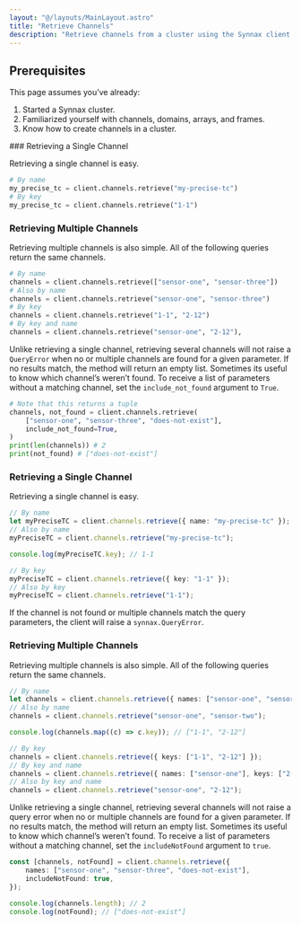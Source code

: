 ```yaml
---
layout: "@/layouts/MainLayout.astro"
title: "Retrieve Channels"
description: "Retrieve channels from a cluster using the Synnax client libraries."
---
```



## Prerequisites

This page assumes you’ve already:

1. Started a Synnax cluster.
2. Familiarized yourself with channels, domains, arrays, and frames.
3. Know how to create channels in a cluster.

<ClientTabs>
<Fragment slot="python">
### Retrieving a Single Channel

Retrieving a single channel is easy.

```python
# By name
my_precise_tc = client.channels.retrieve("my-precise-tc")
# By key
my_precise_tc = client.channels.retrieve("1-1")
```

### Retrieving Multiple Channels

Retrieving multiple channels is also simple. All of the following queries return
the same channels.

```python
# By name
channels = client.channels.retrieve(["sensor-one", "sensor-three"])
# Also by name
channels = client.channels.retrieve("sensor-one", "sensor-three")
# By key
channels = client.channels.retrieve("1-1", "2-12")
# By key and name
channels = client.channels.retrieve("sensor-one", "2-12"),
```

Unlike retrieving a single channel, retrieving several channels will not raise a
`QueryError` when no or multiple channels are found for a given parameter. If no results
match, the method will return an empty list. Sometimes its useful to know which channel’s
weren’t found. To receive a list of parameters without a matching channel, set the
`include_not_found` argument to `True`.

```python
# Note that this returns a tuple
channels, not_found = client.channels.retrieve(
    ["sensor-one", "sensor-three", "does-not-exist"],
    include_not_found=True,
)
print(len(channels)) # 2
print(not_found) # ["does-not-exist"]
```

</Fragment>
<Fragment slot="typescript">

### Retrieving a Single Channel

Retrieving a single channel is easy.

```typescript
// By name
let myPreciseTC = client.channels.retrieve({ name: "my-precise-tc" });
// Also by name
myPreciseTC = client.channels.retrieve("my-precise-tc");

console.log(myPreciseTC.key); // 1-1

// By key
myPreciseTC = client.channels.retrieve({ key: "1-1" });
// Also by key
myPreciseTC = client.channels.retrieve("1-1");
```

If the channel is not found or multiple channels match the query parameters, the client
will raise a `synnax.QueryError`.

### Retrieving Multiple Channels

Retrieving multiple channels is also simple. All of the following queries return the same channels.

```typescript
// By name
let channels = client.channels.retrieve({ names: ["sensor-one", "sensor-two"] });
// Also by name
channels = client.channels.retrieve("sensor-one", "sensor-two");

console.log(channels.map((c) => c.key)); // ["1-1", "2-12"]

// By key
channels = client.channels.retrieve({ keys: ["1-1", "2-12"] });
// By key and name
channels = client.channels.retrieve({ names: ["sensor-one"], keys: ["2-12"] });
// Also by key and name
channels = client.channels.retrieve("sensor-one", "2-12");
```

Unlike retrieving a single channel, retrieving several channels will not raise a query
error when no or multiple channels are found for a given parameter. If no results match,
the method will return an empty list. Sometimes its useful to know which channel’s weren’t
found. To receive a list of parameters without a matching channel, set the `includeNotFound`
argument to `true`.

```typescript
const [channels, notFound] = client.channels.retrieve({
    names: ["sensor-one", "sensor-three", "does-not-exist"],
    includeNotFound: true,
});

console.log(channels.length); // 2
console.log(notFound); // ["does-not-exist"]
```

</Fragment>

</ClientTabs>
